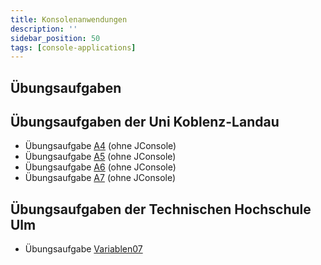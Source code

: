 ```yaml
---
title: Konsolenanwendungen
description: ''
sidebar_position: 50
tags: [console-applications]
---
```


## Übungsaufgaben


<DocCardList />

## Übungsaufgaben der Uni Koblenz-Landau

- Übungsaufgabe [A4](/pdf/exercises-koblenz.pdf) (ohne JConsole)
- Übungsaufgabe [A5](/pdf/exercises-koblenz.pdf) (ohne JConsole)
- Übungsaufgabe [A6](/pdf/exercises-koblenz.pdf) (ohne JConsole)
- Übungsaufgabe [A7](/pdf/exercises-koblenz.pdf) (ohne JConsole)

## Übungsaufgaben der Technischen Hochschule Ulm

- Übungsaufgabe [Variablen07](/pdf/exercises-ulm.pdf)

